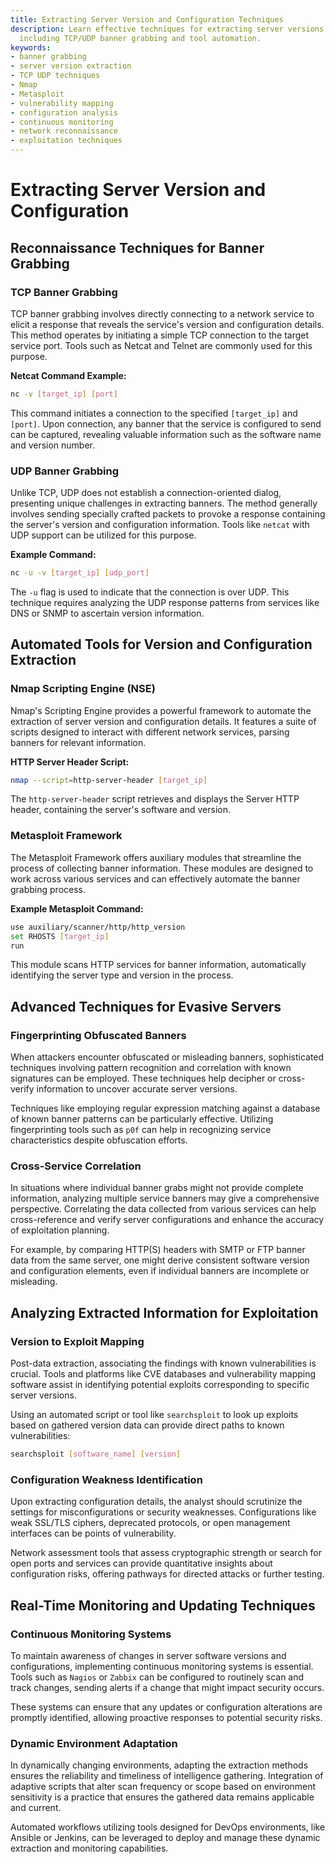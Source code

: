 ```yaml
---
title: Extracting Server Version and Configuration Techniques
description: Learn effective techniques for extracting server versions and configurations,
  including TCP/UDP banner grabbing and tool automation.
keywords:
- banner grabbing
- server version extraction
- TCP UDP techniques
- Nmap
- Metasploit
- vulnerability mapping
- configuration analysis
- continuous monitoring
- network reconnaissance
- exploitation techniques
---
```


# Extracting Server Version and Configuration

## Reconnaissance Techniques for Banner Grabbing

### TCP Banner Grabbing

TCP banner grabbing involves directly connecting to a network service to elicit a response that reveals the service's version and configuration details. This method operates by initiating a simple TCP connection to the target service port. Tools such as Netcat and Telnet are commonly used for this purpose.

**Netcat Command Example:**  
```bash
nc -v [target_ip] [port]
```
This command initiates a connection to the specified `[target_ip]` and `[port]`. Upon connection, any banner that the service is configured to send can be captured, revealing valuable information such as the software name and version number.

### UDP Banner Grabbing

Unlike TCP, UDP does not establish a connection-oriented dialog, presenting unique challenges in extracting banners. The method generally involves sending specially crafted packets to provoke a response containing the server's version and configuration information. Tools like `netcat` with UDP support can be utilized for this purpose.

**Example Command:**
```bash
nc -u -v [target_ip] [udp_port]
```
The `-u` flag is used to indicate that the connection is over UDP. This technique requires analyzing the UDP response patterns from services like DNS or SNMP to ascertain version information.

## Automated Tools for Version and Configuration Extraction

### Nmap Scripting Engine (NSE)

Nmap's Scripting Engine provides a powerful framework to automate the extraction of server version and configuration details. It features a suite of scripts designed to interact with different network services, parsing banners for relevant information.

**HTTP Server Header Script:**
```bash
nmap --script=http-server-header [target_ip]
```
The `http-server-header` script retrieves and displays the Server HTTP header, containing the server's software and version.

### Metasploit Framework

The Metasploit Framework offers auxiliary modules that streamline the process of collecting banner information. These modules are designed to work across various services and can effectively automate the banner grabbing process.

**Example Metasploit Command:**
```bash
use auxiliary/scanner/http/http_version
set RHOSTS [target_ip]
run
```
This module scans HTTP services for banner information, automatically identifying the server type and version in the process.

## Advanced Techniques for Evasive Servers

### Fingerprinting Obfuscated Banners

When attackers encounter obfuscated or misleading banners, sophisticated techniques involving pattern recognition and correlation with known signatures can be employed. These techniques help decipher or cross-verify information to uncover accurate server versions.

Techniques like employing regular expression matching against a database of known banner patterns can be particularly effective. Utilizing fingerprinting tools such as `p0f` can help in recognizing service characteristics despite obfuscation efforts.

### Cross-Service Correlation

In situations where individual banner grabs might not provide complete information, analyzing multiple service banners may give a comprehensive perspective. Correlating the data collected from various services can help cross-reference and verify server configurations and enhance the accuracy of exploitation planning.

For example, by comparing HTTP(S) headers with SMTP or FTP banner data from the same server, one might derive consistent software version and configuration elements, even if individual banners are incomplete or misleading.

## Analyzing Extracted Information for Exploitation

### Version to Exploit Mapping

Post-data extraction, associating the findings with known vulnerabilities is crucial. Tools and platforms like CVE databases and vulnerability mapping software assist in identifying potential exploits corresponding to specific server versions.

Using an automated script or tool like `searchsploit` to look up exploits based on gathered version data can provide direct paths to known vulnerabilities:
```bash
searchsploit [software_name] [version]
```

### Configuration Weakness Identification

Upon extracting configuration details, the analyst should scrutinize the settings for misconfigurations or security weaknesses. Configurations like weak SSL/TLS ciphers, deprecated protocols, or open management interfaces can be points of vulnerability.

Network assessment tools that assess cryptographic strength or search for open ports and services can provide quantitative insights about configuration risks, offering pathways for directed attacks or further testing.

## Real-Time Monitoring and Updating Techniques

### Continuous Monitoring Systems

To maintain awareness of changes in server software versions and configurations, implementing continuous monitoring systems is essential. Tools such as `Nagios` or `Zabbix` can be configured to routinely scan and track changes, sending alerts if a change that might impact security occurs.

These systems can ensure that any updates or configuration alterations are promptly identified, allowing proactive responses to potential security risks.

### Dynamic Environment Adaptation

In dynamically changing environments, adapting the extraction methods ensures the reliability and timeliness of intelligence gathering. Integration of adaptive scripts that alter scan frequency or scope based on environment sensitivity is a practice that ensures the gathered data remains applicable and current.

Automated workflows utilizing tools designed for DevOps environments, like Ansible or Jenkins, can be leveraged to deploy and manage these dynamic extraction and monitoring capabilities.